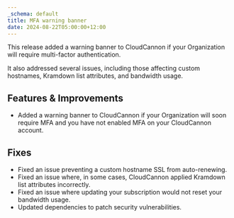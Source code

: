 ```yaml
---
_schema: default
title: MFA warning banner
date: 2024-08-22T05:00:00+12:00
---
```

This release added a warning banner to CloudCannon if your Organization will require multi-factor authentication.

It also addressed several issues, including those affecting custom hostnames, Kramdown list attributes, and bandwidth usage.

## Features & Improvements

* Added a warning banner to CloudCannon if your Organization will soon require MFA and you have not enabled MFA on your CloudCannon account.

## Fixes

* Fixed an issue preventing a custom hostname SSL from auto-renewing.
* Fixed an issue where, in some cases, CloudCannon applied Kramdown list attributes incorrectly.
* Fixed an issue where updating your subscription would not reset your bandwidth usage.
* Updated dependencies to patch security vulnerabilities.